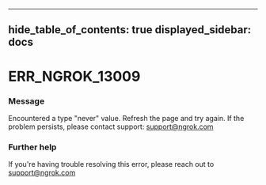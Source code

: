 

---
hide_table_of_contents: true
displayed_sidebar: docs
---


# ERR_NGROK_13009

### Message
Encountered a type "never" value. Refresh the page and try again. If the problem persists, please contact support: support@ngrok.com

<ErrorDetails />



### Further help
If you're having trouble resolving this error, please reach out to [support@ngrok.com](mailto:support@ngrok.com?subject=Help%20with%20ERR_NGROK_13009)


